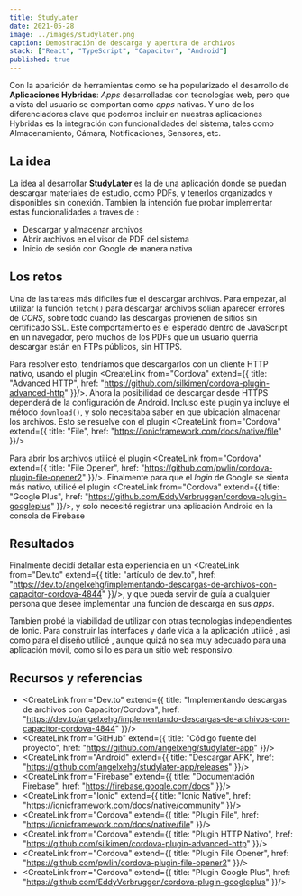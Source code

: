 ```yaml
---
title: StudyLater
date: 2021-05-28
image: ../images/studylater.png
caption: Demostración de descarga y apertura de archivos
stack: ["React", "TypeScript", "Capacitor", "Android"]
published: true
---
```


Con la aparición de herramientas como <CreateLink from="Ionic"/> se ha popularizado el desarrollo de **Aplicaciones Hybridas**: *Apps* desarrolladas con tecnologías web, pero que a vista del usuario se comportan como *apps* nativas. Y uno de los diferenciadores clave que podemos incluir en nuestras aplicaciones Hybridas es la integración con funcionalidades del sistema, tales como Almacenamiento, Cámara, Notificaciones, Sensores, etc.

## La idea

La idea al desarrollar **StudyLater** es la de una aplicación donde se puedan descargar materiales de estudio, como PDFs, y tenerlos organizados y disponibles sin conexión. Tambien la intención fue probar implementar estas funcionalidades a traves de <CreateLink from="Capacitor"/>:

- Descargar y almacenar archivos
- Abrir archivos en el visor de PDF del sistema
- Inicio de sesión con Google de manera nativa

## Los retos

Una de las tareas más dificiles fue el descargar archivos. Para empezar, al utilizar la función `fetch()` para descargar archivos solian aparecer errores de *CORS*, sobre todo cuando las descargas provienen de sitios sin certificado SSL. Este comportamiento es el esperado dentro de JavaScript en un navegador, pero muchos de los PDFs que un usuario querria descargar están en FTPs públicos, sin HTTPS.

Para resolver esto, tendríamos que descargarlos con un cliente HTTP nativo, usando el plugin <CreateLink from="Cordova" extend={{
  title: "Advanced HTTP",
  href: "https://github.com/silkimen/cordova-plugin-advanced-http"
}}/>. Ahora la posibilidad de descargar desde HTTPS dependerá de la configuración de Android. Incluso este plugin ya incluye el método `download()`, y solo necesitaba saber en que ubicación almacenar los archivos. Esto se resuelve con el plugin <CreateLink from="Cordova" extend={{
  title: "File",
  href: "https://ionicframework.com/docs/native/file"
}}/>

Para abrir los archivos utilicé el plugin <CreateLink from="Cordova" extend={{
  title: "File Opener",
  href: "https://github.com/pwlin/cordova-plugin-file-opener2"
}}/>. Finalmente para que el *login* de Google se sienta más nativo, utilicé el plugin <CreateLink from="Cordova" extend={{
  title: "Google Plus",
  href: "https://github.com/EddyVerbruggen/cordova-plugin-googleplus"
}}/>, y solo necesité registrar una aplicación Android en la consola de Firebase

## Resultados

Finalmente decidí detallar esta experiencia en un <CreateLink from="Dev.to" extend={{
  title: "artículo de dev.to",
  href: "https://dev.to/angelxehg/implementando-descargas-de-archivos-con-capacitor-cordova-4844"
}}/>, y que pueda servir de guía a cualquier persona que desee implementar una función de descarga en sus *apps*.

Tambien probé la viabilidad de utilizar <CreateLink from="Capacitor"/> con otras tecnologías independientes de Ionic. Para construir las interfaces y darle vida a la aplicación utilicé  <CreateLink from="React"/>, asi como para el diseño utilicé <CreateLink from="Bootstrap"/>, aunque quizá no sea muy adecuado para una aplicación móvil, como si lo es para un sitio web responsivo.

## Recursos y referencias

- <CreateLink from="Dev.to" extend={{
  title: "Implementando descargas de archivos con Capacitor/Cordova",
  href: "https://dev.to/angelxehg/implementando-descargas-de-archivos-con-capacitor-cordova-4844"
}}/>
- <CreateLink from="GitHub" extend={{
  title: "Código fuente del proyecto",
  href: "https://github.com/angelxehg/studylater-app"
}}/>
- <CreateLink from="Android" extend={{
  title: "Descargar APK",
  href: "https://github.com/angelxehg/studylater-app/releases"
}}/>
- <CreateLink from="Firebase" extend={{
  title: "Documentación Firebase",
  href: "https://firebase.google.com/docs"
}}/>
- <CreateLink from="Ionic" extend={{
  title: "Ionic Native",
  href: "https://ionicframework.com/docs/native/community"
}}/>
- <CreateLink from="Cordova" extend={{
  title: "Plugin File",
  href: "https://ionicframework.com/docs/native/file"
}}/>
- <CreateLink from="Cordova" extend={{
  title: "Plugin HTTP Nativo",
  href: "https://github.com/silkimen/cordova-plugin-advanced-http"
}}/>
- <CreateLink from="Cordova" extend={{
  title: "Plugin File Opener",
  href: "https://github.com/pwlin/cordova-plugin-file-opener2"
}}/>
- <CreateLink from="Cordova" extend={{
  title: "Plugin Google Plus",
  href: "https://github.com/EddyVerbruggen/cordova-plugin-googleplus"
}}/>
